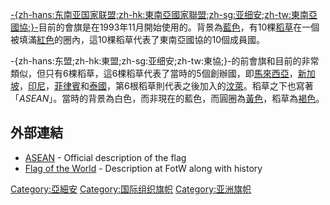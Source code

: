 {{noteTA
|T=zh-hans:东南亚国家联盟会旗;zh-hk:東南亞國家聯盟會旗;zh-sg:亚细安会旗;zh-tw:東南亞國協會旗;
|1=zh-hans:东南亚国家联盟会旗;zh-hk:東南亞國家聯盟會旗;zh-sg:亚细安会旗;zh-tw:東南亞國協會旗;
}}
{{Infobox National flag
| Name = 东南亚国家联盟会旗
| Article = 
<!-- 注释出：| Image2  = Flag of ASEAN.svg -->
| Type =
| Image =Flag of ASEAN.svg
| Image3  = Flag of Asean, Philippine Post Office.jpg
| Nickname =
| Morenicks =
| Use = 
| Symbol =
| Proportion = 2:3
| Adoption = 1997年7月
| Design = 
|armiger = [[东南亚国家联盟|东南亚国家联盟]]
|
| Designer =
}}

[[东南亚国家联盟|-{zh-hans:东南亚国家联盟;zh-hk:東南亞國家聯盟;zh-sg:亚细安;zh-tw:東南亞國協;}-]]目前的會旗是在1993年11月開始使用的。背景為[[藍色|藍色]]，有10棵[[稻草|稻草]]在一個被填滿[[紅色|紅色]]的圈內，這10棵稻草代表了東南亞國協的10個成員國。

-{zh-hans:东盟;zh-hk:東盟;zh-sg:亚细安;zh-tw:東協;}-的前會旗和目前的非常類似，但只有6棵稻草，這6棵稻草代表了當時的5個創辦國，即[[馬來西亞|馬來西亞]]，[[新加坡|新加坡]]，[[印尼|印尼]]，[[菲律賓|菲律賓]]和[[泰國|泰國]]，第6根稻草則代表之後加入的[[汶萊|汶萊]]。稻草之下也寫著「''ASEAN''」。當時的背景為白色，而非現在的藍色，而圓圈為[[黃色|黃色]]，稻草為[[褐色|褐色]]。

== 外部連結 ==

* [https://web.archive.org/web/20060615071619/http://www.aseansec.org/7095.htm ASEAN] - Official description of the flag
* [http://www.crwflags.com/fotw/flags/int-asea.html Flag of the World] {{Wayback|url=http://www.crwflags.com/fotw/flags/int-asea.html |date=20201031134655 }} - Description at FotW along with history

{{东盟}}

[[Category:亞細安|Category:亞細安]]
[[Category:国际组织旗帜|Category:国际组织旗帜]]
[[Category:亚洲旗帜|Category:亚洲旗帜]]